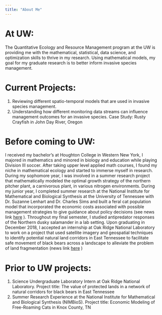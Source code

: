 ```yaml
---
title: "About Me"
---
```


# At UW: 
The Quantitative Ecology and Resource Management program at the UW is providing me with the mathematical, statistical, data science, and optimization skills to thrive in my research. Using mathematical models, my goal for my graduate research is to better inform invasive species management.

# Current Projects:
1. Reviewing different spatio-temporal models that are used in invasive species management. 
2. Understanding how different monitoring data streams can influence management outcomes for an invasive species. Case Study: Rusty Crayfish in John Day River, Oregon


# Before coming to UW: 
I received my bachelor’s at Houghton College in Western New York, I majored in mathematics and minored in biology and education while playing Division III soccer. After taking upper level applied math courses, I found my niche in mathematical ecology and started to immerse myself in research. During my sophomore year, I was involved in a summer research project that mathematically modeled the optimal growth strategy of the northern pitcher plant, a carnivorous plant, in various nitrogen environments. During my junior year, I completed summer research at the National Institute for Mathematical and Biological Synthesis at the University of Tennessee with Dr. Suzanne Lenhart and Dr. Charles Sims and built a feral cat population model that incorporated the economic costs associated with possible management strategies to give guidance about policy decisions (see news link [here](http://www.nimbios.org/sre/kwarta_sre2018) ). Throughout my final semester, I studied antipredator responses of the Northern dusky salamander in a lab setting. Upon graduating in December 2018, I accepted an internship at Oak Ridge National Laboratory to work on a project that used satellite imagery and geospatial techniques to identify potential natural land corridors in East Tennessee to facilitate safe movement of black bears across a landscape to alleviate the problem of land fragmentation (news link [here](https://orise.orau.gov/ornl/experiences/recent-bachelors-associates/kwarta.html) )

# Prior to UW projects:
1.	Science Undergraduate Laboratory Intern at Oak Ridge National Laboratory. Project title: The value of protected lands in a network of natural corridors for black bears in East Tennessee  
2.	Summer Research Experience at the National Institute for Mathematical and Biological Synthesis (NIMBioS). Project title: Economic Modeling of Free-Roaming Cats in Knox County, TN

